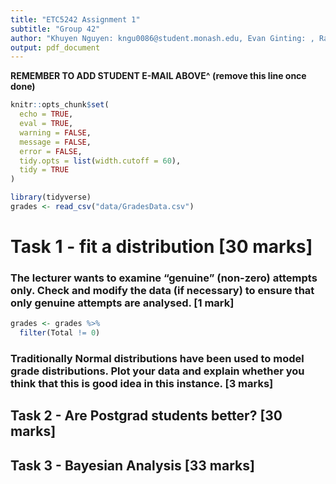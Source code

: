 ```yaml
---
title: "ETC5242 Assignment 1"
subtitle: "Group 42"
author: "Khuyen Nguyen: kngu0086@student.monash.edu, Evan Ginting: , Rachitha Werake: "
output: pdf_document
---
```


**REMEMBER TO ADD STUDENT E-MAIL ABOVE^ (remove this line once done)**

```r
knitr::opts_chunk$set(
  echo = TRUE,
  eval = TRUE,
  warning = FALSE,
  message = FALSE,
  error = FALSE,
  tidy.opts = list(width.cutoff = 60),
  tidy = TRUE
)
```

```r
library(tidyverse)
grades <- read_csv("data/GradesData.csv")
```

# Task 1 - fit a distribution [30 marks]
### The lecturer wants to examine “genuine” (non-zero) attempts only. Check and modify the data (if necessary) to ensure that only genuine attempts are analysed. [1 mark]

```r
grades <- grades %>%
  filter(Total != 0)
```

### Traditionally Normal distributions have been used to model grade distributions. Plot your data and explain whether you think that this is good idea in this instance. [3 marks]



## Task 2 - Are Postgrad students better? [30 marks]

## Task 3 - Bayesian Analysis [33 marks]
